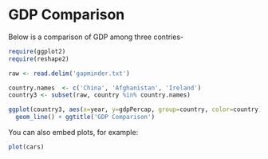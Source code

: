 GDP Comparison
========================================================

Below is a comparison of GDP among three contries-

```r
require(ggplot2)
require(reshape2)

raw <- read.delim('gapminder.txt')

country.names  <- c('China', 'Afghanistan', 'Ireland')
country3 <- subset(raw, country %in% country.names)

ggplot(country3, aes(x=year, y=gdpPercap, group=country, color=country))+
  geom_line() + ggtitle('GDP Comparison')

```

You can also embed plots, for example:

```r
plot(cars)
```

